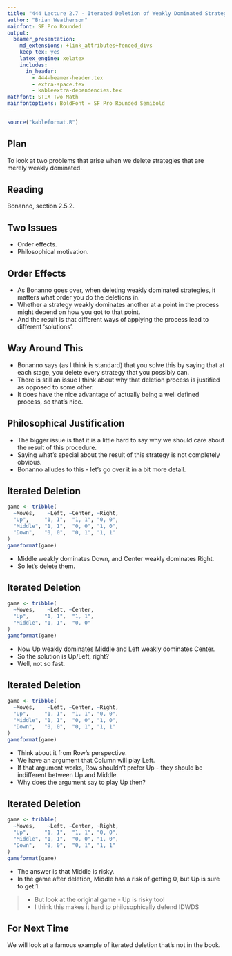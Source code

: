 ```yaml
---
title: "444 Lecture 2.7 - Iterated Deletion of Weakly Dominated Strategies"
author: "Brian Weatherson"
mainfont: SF Pro Rounded
output:
  beamer_presentation:
    md_extensions: +link_attributes+fenced_divs
    keep_tex: yes
    latex_engine: xelatex
    includes:
      in_header: 
        - 444-beamer-header.tex
        - extra-space.tex
        - kableextra-dependencies.tex
mathfont: STIX Two Math
mainfontoptions: BoldFont = SF Pro Rounded Semibold
---
```


```r
source("kableformat.R")
```

## Plan

To look at two problems that arise when we delete strategies that are merely weakly dominated.

## Reading

Bonanno, section 2.5.2.

## Two Issues

- Order effects.
- Philosophical motivation.

## Order Effects

- As Bonanno goes over, when deleting weakly dominated strategies, it matters what order you do the deletions in.
- Whether a strategy weakly dominates another at a point in the process might depend on how you got to that point.
- And the result is that different ways of applying the process lead to different 'solutions'.

## Way Around This

- Bonanno says (as I think is standard) that you solve this by saying that at each stage, you delete every strategy that you possibly can.
- There is still an issue I think about why that deletion process is justified as opposed to some other.
- It does have the nice advantage of actually being a well defined process, so that's nice.

## Philosophical Justification

- The bigger issue is that it is a little hard to say why we should care about the result of this procedure.
- Saying what's special about the result of this strategy is not completely obvious.
- Bonanno alludes to this - let's go over it in a bit more detail.

## Iterated Deletion

```r
game <- tribble(
  ~Moves,    ~Left, ~Center, ~Right,
  "Up",     "1, 1",  "1, 1", "0, 0",
  "Middle", "1, 1",  "0, 0", "1, 0",
  "Down",   "0, 0",  "0, 1", "1, 1"
)
gameformat(game)
```

- Middle weakly dominates Down, and Center weakly dominates Right.
- So let's delete them.

## Iterated Deletion

```r
game <- tribble(
  ~Moves,    ~Left, ~Center, 
  "Up",     "1, 1",  "1, 1", 
  "Middle", "1, 1",  "0, 0"
)
gameformat(game)
```

- Now Up weakly dominates Middle and Left weakly dominates Center.
- So the solution is Up/Left, right?
- Well, not so fast.

## Iterated Deletion

```r
game <- tribble(
  ~Moves,    ~Left, ~Center, ~Right,
  "Up",     "1, 1",  "1, 1", "0, 0",
  "Middle", "1, 1",  "0, 0", "1, 0",
  "Down",   "0, 0",  "0, 1", "1, 1"
)
gameformat(game)
```

- Think about it from Row's perspective.
- We have an argument that Column will play Left.
- If that argument works, Row shouldn't prefer Up - they should be indifferent between Up and Middle.
- Why does the argument say to play Up then?

## Iterated Deletion

```r
game <- tribble(
  ~Moves,    ~Left, ~Center, ~Right,
  "Up",     "1, 1",  "1, 1", "0, 0",
  "Middle", "1, 1",  "0, 0", "1, 0",
  "Down",   "0, 0",  "0, 1", "1, 1"
)
gameformat(game)
```

- The answer is that Middle is risky.
- In the game after deletion, Middle has a risk of getting 0, but Up is sure to get 1.

> - But look at the original game - Up is risky too!
> - I think this makes it hard to philosophically defend IDWDS

## For Next Time

We will look at a famous example of iterated deletion that's not in the book.

